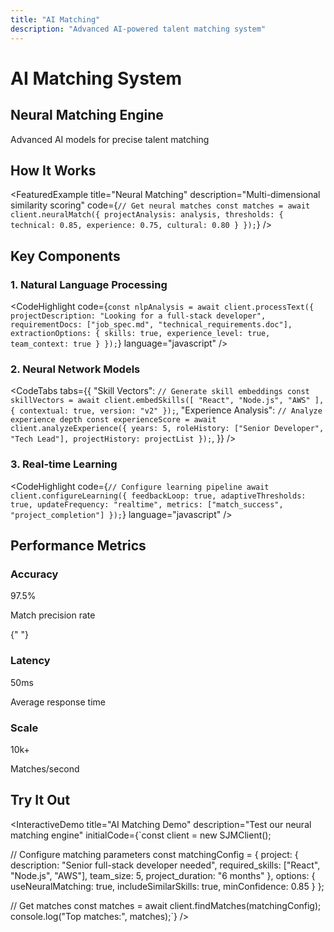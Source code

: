 ```yaml
---
title: "AI Matching"
description: "Advanced AI-powered talent matching system"
---
```


# AI Matching System

<FuturisticCard>
  <div className="flex items-center justify-between">
    <h2 className="text-2xl font-bold mb-2">Neural Matching Engine</h2>
    <div className="text-gray-400">
      Advanced AI models for precise talent matching
    </div>
  </div>
</FuturisticCard>

## How It Works

<div className="grid grid-cols-1 md:grid-cols-2 gap-6 my-8">
  <FeaturedExample
    title="Semantic Analysis"
    description="Deep learning for context understanding"
    code={`// Analyze project requirements
const analysis = await client.analyzeProject({
  description: "Need a senior React developer",
  context: {
    team_size: 5,
    project_duration: "6 months",
    industry: "fintech"
  }
});`}
  />

  <FeaturedExample
    title="Neural Matching"
    description="Multi-dimensional similarity scoring"
    code={`// Get neural matches
const matches = await client.neuralMatch({
  projectAnalysis: analysis,
  thresholds: {
    technical: 0.85,
    experience: 0.75,
    cultural: 0.80
  }
});`}
  />
</div>

## Key Components

### 1. Natural Language Processing

<CodeHighlight
  code={`const nlpAnalysis = await client.processText({
  projectDescription: "Looking for a full-stack developer",
  requirementDocs: ["job_spec.md", "technical_requirements.doc"],
  extractionOptions: {
    skills: true,
    experience_level: true,
    team_context: true
  }
});`}
  language="javascript"
/>

### 2. Neural Network Models

<CodeTabs
  tabs={{
    "Skill Vectors": `// Generate skill embeddings
const skillVectors = await client.embedSkills([
  "React", "Node.js", "AWS"
], {
  contextual: true,
  version: "v2"
});`,
    "Experience Analysis": `// Analyze experience depth
const experienceScore = await client.analyzeExperience({
  years: 5,
  roleHistory: ["Senior Developer", "Tech Lead"],
  projectHistory: projectList
});`,
  }}
/>

### 3. Real-time Learning

<CodeHighlight
  code={`// Configure learning pipeline
await client.configureLearning({
  feedbackLoop: true,
  adaptiveThresholds: true,
  updateFrequency: "realtime",
  metrics: ["match_success", "project_completion"]
});`}
  language="javascript"
/>

## Performance Metrics

<div className="grid grid-cols-1 md:grid-cols-3 gap-4 my-8">
  <FuturisticCard>
    <h3 className="text-lg font-bold">Accuracy</h3>
    <div className="text-3xl font-bold text-accent">97.5%</div>
    <p className="text-sm text-gray-400">Match precision rate</p>
  </FuturisticCard>

{" "}
<FuturisticCard>
  <h3 className="text-lg font-bold">Latency</h3>
  <div className="text-3xl font-bold text-accent">50ms</div>
  <p className="text-sm text-gray-400">Average response time</p>
</FuturisticCard>

  <FuturisticCard>
    <h3 className="text-lg font-bold">Scale</h3>
    <div className="text-3xl font-bold text-accent">10k+</div>
    <p className="text-sm text-gray-400">Matches/second</p>
  </FuturisticCard>
</div>

## Try It Out

<InteractiveDemo
  title="AI Matching Demo"
  description="Test our neural matching engine"
  initialCode={`const client = new SJMClient();

// Configure matching parameters
const matchingConfig = {
project: {
description: "Senior full-stack developer needed",
required_skills: ["React", "Node.js", "AWS"],
team_size: 5,
project_duration: "6 months"
},
options: {
useNeuralMatching: true,
includeSimilarSkills: true,
minConfidence: 0.85
}
};

// Get matches
const matches = await client.findMatches(matchingConfig);
console.log("Top matches:", matches);`}
/>
